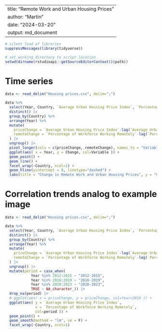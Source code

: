 
---
title: "Remote Work and Urban Housing Prices"
author: "Martin"
date: "2024-03-20"
output: md_document
---



```r
# silent load of libraries
suppressMessages(library(tidyverse))

# set working directory to script location
setwd(dirname(rstudioapi::getSourceEditorContext()$path))

```

# Time series

```r
data <- read_delim("Housing prices.csv", delim=";")

data %>% 
  select(Year, Country, `Average Urban Housing Price Index`, `Percentage of Workforce Working Remotely`) %>%
  distinct() |> 
  group_by(Country) %>%
  arrange(Year) %>%
  mutate(
    priceChange = `Average Urban Housing Price Index`-lag(`Average Urban Housing Price Index`),
    remoteChange = `Percentage of Workforce Working Remotely`-lag(`Percentage of Workforce Working Remotely`)
  ) |> 
  ungroup() |> 
  pivot_longer(cols = c(priceChange, remoteChange), names_to = "Variable", values_to = "Change") |>
  ggplot(aes( x = Year, y = Change, col=Variable )) +
  geom_point() +
  geom_line() +
  facet_wrap(~Country, ncol=1) +
  geom_hline(yintercept = 0, linetype="dashed") +
  labs(title = "Change in Remote Work and Urban Housing Prices", y = "Change w.r.t. Previous Year") 
```


# Correlation trends analog to example image

```r
data <- read_delim("Housing prices.csv", delim=";")

data %>% 
  select(Year, Country, `Average Urban Housing Price Index`, `Percentage of Workforce Working Remotely`) %>%
  distinct() |> 
  group_by(Country) %>%
  arrange(Year) %>%
  mutate(
    priceChange = `Average Urban Housing Price Index`-lag(`Average Urban Housing Price Index`),
    remoteChange = `Percentage of Workforce Working Remotely`-lag(`Percentage of Workforce Working Remotely`)
  ) |> 
  ungroup() |> 
  mutate(period = case_when(
            Year %in% 2012:2015 ~ "2012-2015",
            Year %in% 2016:2019 ~ "2016-2019",
            Year %in% 2020:2023 ~ "2020-2023",
            TRUE ~ NA_character_)) |> 
  drop_na(period) |>
  # ggplot(aes( x = priceChange, y = priceChange, col=Year<2019 )) +
  ggplot(aes( y = `Average Urban Housing Price Index`, 
              x = `Percentage of Workforce Working Remotely`, 
              col=period )) +
  geom_point() +
  geom_smooth(method = "lm", se = F) +
  facet_wrap(~Country, ncol=1)
```

